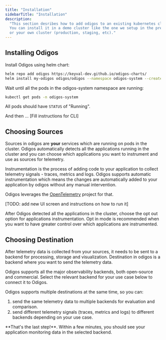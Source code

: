 ```yaml
---
title: "Installation"
sidebarTitle: "Installation"
description:
  "This section desribes how to add odigos to an existing kubernetes cluster.
  You can install it in a demo cluster like the one we setup in the previous section 'Local Demo' of the docs,
  or your own cluster (production, staging, etc)."
---
```


## Installing Odigos

Install Odigos using helm chart:

```bash
helm repo add odigos https://keyval-dev.github.io/odigos-charts/
helm install my-odigos odigos/odigos --namespace odigos-system --create-namespace
```

Wait until all the pods in the odigos-system namespace are running:

```bash
kubectl get pods -n odigos-system
```

All pods should have `STATUS` of "Running".

And then ... [Fill instructions for CLI]

## Choosing Sources

Sources in odigos are **your** services which are running on pods in the cluster.
Odigos automatically detects all the applications running in the cluster and
you can choose which applications you want to instrument and use as sources for telemetry.

Instrumentation is the process of adding code to your application to collect
telemetry signals - traces, metrics and logs.
Odigos supports automatic instrumentation which means the changes are
automatically added to your application by odigos without any manual intervention.

Odigos leverages the [OpenTelemetry](https://opentelemetry.io/) project for that.

[TODO: add new UI screen and instructions on how to run it]

After Odigos detected all the applications in the cluster, choose the opt out
option for applications instrumentation. Opt in mode is recommended when you
want to have greater control over which applications are instrumented.

## Choosing Destination

After telemetry data is collected from your sources, it needs to be sent
to a backend for processing, storage and visualization.
Destination in odigos is a backend where you want to send the telemetry data.

Odigos supports all the major observability backends, both open-source and commercial.
Select the relevant backend for your use case below to connect it to Odigos.

Odigos supports multiple destinations at the same time, so you can:

1. send the same telemetry data to multiple backends for evaluation and comparison.
2. send different telemetry signals (traces, metrics and logs) to different backends depending on your use case.

<Check>
  **That's the last step!**. Within a few minutes, you should see your
  application monitoring data in the selected backend.
</Check>

<CardGroup cols={4}>
  <Card title="Datadog" href="/backends/datadog" />
  <Card title="Honeycomb" href="/backends/honeycomb" />
  <Card title="Splunk" href="/backends/splunk" />
  <Card title="New Relic" href="/backends/newrelic" />
  <Card title="Prometheus" href="/backends/prometheus" />
  <Card title="Tempo" href="/backends/tempo" />
  <Card title="Loki" href="/backends/loki" />
  <Card title="Jaeger" href="/backends/jaeger" />
  <Card title="Lightstep" href="/backends/lightstep" />
  <Card title="Elasticsearch" href="/backends/elasticsearch" />
  <Card title="Google Cloud Storage" href="/backends/gcs" />
  <Card title="Google Cloud Monitoring" href="/backends/googlecloud" />
  <Card title="Grafana Cloud" href="/backends/grafanacloud" />
  <Card title="Azure Blob Storage" href="/backends/azureblob" />
  <Card title="Sentry" href="/backends/sentry" />
  <Card title="SigNoz" href="/backends/signoz" />
  <Card title="Logz.io" href="/backends/logzio" />
  <Card title="Qryn" href="/backends/qryn" />
  <Card title="OpsVerse" href="/backends/opsverse" />
  <Card title="OpenTelemetry" href="/backends/opentelemetry" />
</CardGroup>

